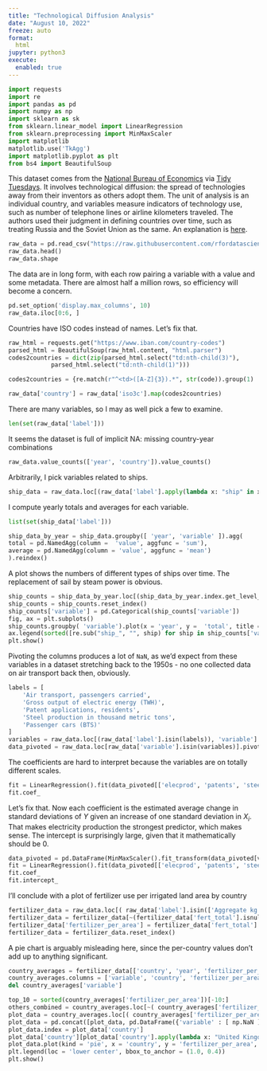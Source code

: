 ```yaml
---
title: "Technological Diffusion Analysis"
date: "August 10, 2022"
freeze: auto
format:
  html
jupyter: python3
execute: 
  enabled: true
---
```


```python
import requests
import re
import pandas as pd 
import numpy as np
import sklearn as sk
from sklearn.linear_model import LinearRegression
from sklearn.preprocessing import MinMaxScaler
import matplotlib
matplotlib.use('TkAgg')
import matplotlib.pyplot as plt
from bs4 import BeautifulSoup
```


This dataset comes from the [National Bureau of Economics](https://data.nber.org/data-appendix/w15319/) via [Tidy Tuesdays](https://github.com/rfordatascience/tidytuesday/tree/master/data/2022/2022-07-19). It involves technological 
diffusion: the spread of technologies away from 
their inventors as others adopt them. 
The unit of analysis is an individual country, 
and variables measure indicators of technology use, such as number of telephone lines 
or airline kilometers traveled. 
The authors used their judgment in defining countries over time, such as treating Russia and the Soviet 
Union as the same. An explanation is [here](http://www.nber.org/papers/w15319). 
```python
raw_data = pd.read_csv("https://raw.githubusercontent.com/rfordatascience/tidytuesday/master/data/2022/2022-07-19/technology.csv")
raw_data.head()
raw_data.shape
```

The data are in long form, with each row pairing a variable with a value and some metadata. There  are almost half a million rows, so efficiency will become a concern.

```python
pd.set_option('display.max_columns', 10)
raw_data.iloc[0:6, ]
```

Countries have ISO codes instead of names. 
Let's fix that.

```python
raw_html = requests.get("https://www.iban.com/country-codes")
parsed_html = BeautifulSoup(raw_html.content, "html.parser")
codes2countries = dict(zip(parsed_html.select("td:nth-child(3)"), 
            parsed_html.select("td:nth-child(1)")))

codes2countries = {re.match(r"^<td>([A-Z]{3}).*", str(code)).group(1) : re.match(r"^<td>([^<]+).*", str(country)).group(1) for code, country in codes2countries.items() }
```


```python
raw_data['country'] = raw_data['iso3c'].map(codes2countries)
```

There are many variables, so I may as well pick a few to examine.
```python
len(set(raw_data['label']))
```

It seems the dataset is full of implicit NA: missing country-year combinations
```python
raw_data.value_counts(['year', 'country']).value_counts()
```

Arbitrarily, I pick variables related to ships.
```python
ship_data = raw_data.loc[(raw_data['label'].apply(lambda x: "ship" in x))]
```


I compute yearly totals and averages for each variable.
```python
list(set(ship_data['label']))

ship_data_by_year = ship_data.groupby([ 'year', 'variable' ]).agg( 
total = pd.NamedAgg(column =  'value', aggfunc = 'sum'),
average = pd.NamedAgg(column = 'value', aggfunc = 'mean')
).reindex()
```

A plot shows the numbers of different types of ships over time. The replacement 
of sail by steam power is obvious.
```python
ship_counts = ship_data_by_year.loc[(ship_data_by_year.index.get_level_values(1).str.contains('ship_'))]
ship_counts = ship_counts.reset_index()
ship_counts['variable'] = pd.Categorical(ship_counts['variable'])
fig, ax = plt.subplots()
ship_counts.groupby( 'variable').plot(x = 'year', y =  'total', title = 'Total Ships in Service by Type and Year', kind = 'line', ax = ax)
ax.legend(sorted([re.sub("ship_", "", ship) for ship in ship_counts['variable'].unique()]))
plt.show()
```

Pivoting the columns produces a lot of `NaN`, as 
we'd expect from these variables in a dataset stretching back to the 1950s - no one collected data on air transport back then, obviously.
```python
labels = [ 
    'Air transport, passengers carried',
    'Gross output of electric energy (TWH)',
    'Patent applications, residents',
    'Steel production in thousand metric tons',
    'Passenger cars (BTS)'
]
variables = raw_data.loc[(raw_data['label'].isin(labels)), 'variable'].unique()
data_pivoted = raw_data.loc[raw_data['variable'].isin(variables)].pivot(values = 'value', columns = 'variable', index = ['country', 'year']).reset_index().fillna(0)
```

The coefficients are hard to interpret because the variables are on totally different scales.
```python
fit = LinearRegression().fit(data_pivoted[['elecprod', 'patents', 'steel_production', 'vehicle_car_bts']], data_pivoted['aviation_pass'])
fit.coef_
```

Let's fix that. Now each coefficient is the estimated average change in standard deviations of $Y$ given an increase of one standard deviation in $X_i$. That makes electricity production the strongest predictor, which makes sense.
The intercept is surprisingly large, given that it mathematically should be 0.

```python
data_pivoted = pd.DataFrame(MinMaxScaler().fit_transform(data_pivoted[variables]), columns = variables)
fit = LinearRegression().fit(data_pivoted[['elecprod', 'patents', 'steel_production', 'vehicle_car_bts']], data_pivoted['aviation_pass'])
fit.coef_
fit.intercept_
```

I'll conclude with a plot of fertilizer use per irrigated land area by country
```python
fertilizer_data = raw_data.loc[( raw_data['label'].isin(['Aggregate kg of fertilizer consumed', 'Area equipped to provide water to crops' ])) & (raw_data['year'] >= 2015)].pivot(index = ['year', 'country'], columns = 'variable', values = 'value') 
fertilizer_data = fertilizer_data[~(fertilizer_data['fert_total'].isnull() | fertilizer_data['irrigatedarea'].isnull())]
fertilizer_data['fertilizer_per_area'] = fertilizer_data['fert_total'] / fertilizer_data['irrigatedarea']
fertilizer_data = fertilizer_data.reset_index()
```

A pie chart is arguably misleading here, since the per-country values don't 
add up to anything significant. 
```python
country_averages = fertilizer_data[['country', 'year', 'fertilizer_per_area']].groupby(['country'], as_index = False).agg({ 'fertilizer_per_area' : ['mean'] }).reset_index()
country_averages.columns = ['variable', 'country', 'fertilizer_per_area']
del country_averages['variable']

top_10 = sorted(country_averages['fertilizer_per_area'])[-10:]
others_combined = country_averages.loc[~( country_averages['fertilizer_per_area'].isin(top_10) )][ 'fertilizer_per_area' ].mean()
plot_data = country_averages.loc[( country_averages['fertilizer_per_area'].isin(top_10))]
plot_data = pd.concat([plot_data, pd.DataFrame({'variable' : [ np.NaN ], 'country' : [ 'All others' ] , 'fertilizer_per_area' : [ others_combined ]})]).reset_index()
plot_data.index = plot_data['country']
plot_data['country'][plot_data['country'].apply(lambda x: "United Kingdom" in x)] = "United Kingdom"
plot_data.plot(kind = 'pie', x = 'country', y = 'fertilizer_per_area', xlabel = 'Country', ylabel = 'Fertilizer used per land area').legend(loc  = 'best')
plt.legend(loc = 'lower center', bbox_to_anchor = (1.0, 0.4))
plt.show()
```
